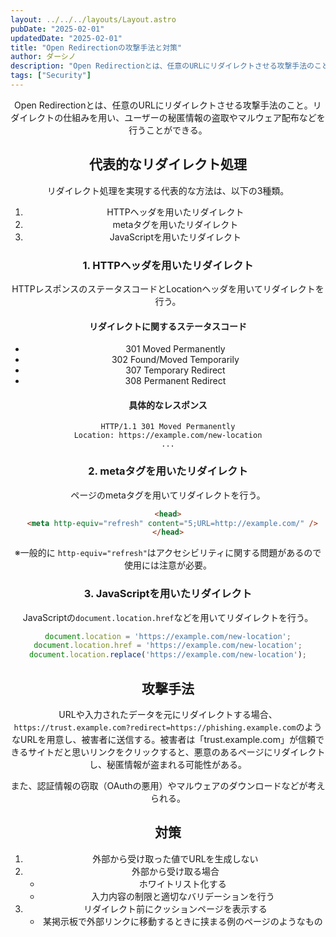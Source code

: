 ```yaml
---
layout: ../../../layouts/Layout.astro
pubDate: "2025-02-01"
updatedDate: "2025-02-01"
title: "Open Redirectionの攻撃手法と対策"
author: ダーシノ
description: "Open Redirectionとは、任意のURLにリダイレクトさせる攻撃手法のこと。リダイレクトの仕組みを用い、ユーザーの秘匿情報の盗取やマルウェア配布などを行うことができる。"
tags: ["Security"]
---
```



<Header {...frontmatter} />

Open Redirectionとは、任意のURLにリダイレクトさせる攻撃手法のこと。リダイレクトの仕組みを用い、ユーザーの秘匿情報の盗取やマルウェア配布などを行うことができる。

## 代表的なリダイレクト処理

リダイレクト処理を実現する代表的な方法は、以下の3種類。

1. HTTPヘッダを用いたリダイレクト
2. metaタグを用いたリダイレクト
3. JavaScriptを用いたリダイレクト


### 1. HTTPヘッダを用いたリダイレクト

HTTPレスポンスのステータスコードとLocationヘッダを用いてリダイレクトを行う。

#### リダイレクトに関するステータスコード
- 301 Moved Permanently
- 302 Found/Moved Temporarily
- 307 Temporary Redirect
- 308 Permanent Redirect

#### 具体的なレスポンス

```
HTTP/1.1 301 Moved Permanently
Location: https://example.com/new-location
...
```

### 2. metaタグを用いたリダイレクト

ページのmetaタグを用いてリダイレクトを行う。

```html
<head>
  <meta http-equiv="refresh" content="5;URL=http://example.com/" />
</head>
```
※一般的に `http-equiv="refresh"`はアクセシビリティに関する問題があるので使用には注意が必要。

### 3. JavaScriptを用いたリダイレクト

JavaScriptの`document.location.href`などを用いてリダイレクトを行う。

```javascript
document.location = 'https://example.com/new-location';
document.location.href = 'https://example.com/new-location';
document.location.replace('https://example.com/new-location');
```

## 攻撃手法

URLや入力されたデータを元にリダイレクトする場合、`https://trust.example.com?redirect=https://phishing.example.com`のようなURLを用意し、被害者に送信する。被害者は「trust.example.com」が信頼できるサイトだと思いリンクをクリックすると、悪意のあるページにリダイレクトし、秘匿情報が盗まれる可能性がある。

また、認証情報の窃取（OAuthの悪用）やマルウェアのダウンロードなどが考えられる。

## 対策

1. 外部から受け取った値でURLを生成しない
2. 外部から受け取る場合
    - ホワイトリスト化する
    - 入力内容の制限と適切なバリデーションを行う 
3. リダイレクト前にクッションページを表示する
    - 某掲示板で外部リンクに移動するときに挟まる例のページのようなもの


